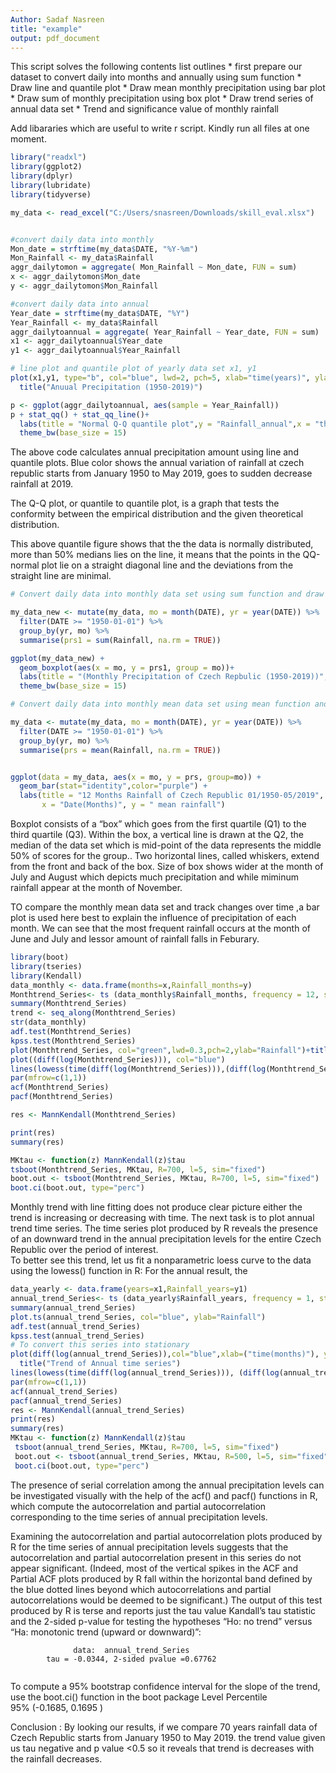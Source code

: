 ---
Author: Sadaf Nasreen
title: "example"
output: pdf_document
---
 This script solves the following contents
 list outlines
* first prepare our dataset to convert daily  into months and annually using sum function
* Draw line and quantile plot
* Draw mean monthly precipitation using bar plot
* Draw sum of monthly precipitation using box plot
* Draw trend series of annual data set
*  Trend and significance value of monthly rainfall
 
 Add libararies which are useful to write r script. Kindly run all files at one moment.

```{r}
library("readxl")
library(ggplot2)
library(dplyr)
library(lubridate)
library(tidyverse)

my_data <- read_excel("C:/Users/snasreen/Downloads/skill_eval.xlsx")


#convert daily data into monthly 
Mon_date = strftime(my_data$DATE, "%Y-%m")
Mon_Rainfall <- my_data$Rainfall
aggr_dailytomon = aggregate( Mon_Rainfall ~ Mon_date, FUN = sum)
x <- aggr_dailytomon$Mon_date
y <- aggr_dailytomon$Mon_Rainfall

#convert daily data into annual
Year_date = strftime(my_data$DATE, "%Y")
Year_Rainfall <- my_data$Rainfall
aggr_dailytoannual = aggregate( Year_Rainfall ~ Year_date, FUN = sum)
x1 <- aggr_dailytoannual$Year_date
y1 <- aggr_dailytoannual$Year_Rainfall

# line plot and quantile plot of yearly data set x1, y1
plot(x1,y1, type="b", col="blue", lwd=2, pch=5, xlab="time(years)", ylab="Rainfall")+
  title("Anuual Precipitation (1950-2019)")

p <- ggplot(aggr_dailytoannual, aes(sample = Year_Rainfall))
p + stat_qq() + stat_qq_line()+
  labs(title = "Normal Q-Q quantile plot",y = "Rainfall_annual",x = "theoretical") + 
  theme_bw(base_size = 15)


```
The above code calculates annual precipitation amount using line and quantile plots. Blue color shows the annual variation of rainfall at czech republic starts from January 1950 to May 2019, goes to sudden decrease rainfall at 2019.

The Q-Q plot, or quantile to quantile plot, is a graph that tests the conformity between the empirical distribution and the given theoretical distribution.

This above quantile figure shows that the the data is normally distributed, more than 50% medians lies on the line, it means that the points in the QQ-normal plot lie on a straight diagonal line and the deviations from the straight line are minimal.

```{r}

# Convert daily data into monthly data set using sum function and draw box plot

my_data_new <- mutate(my_data, mo = month(DATE), yr = year(DATE)) %>%
  filter(DATE >= "1950-01-01") %>%
  group_by(yr, mo) %>% 
  summarise(prs1 = sum(Rainfall, na.rm = TRUE))

ggplot(my_data_new) + 
  geom_boxplot(aes(x = mo, y = prs1, group = mo))+
  labs(title = "(Monthly Precipitation of Czech Repbulic (1950-2019))",y = "cummulative rainfall",x = "Date(Months)") + 
  theme_bw(base_size = 15)

# Convert daily data into monthly mean data set using mean function and draw bar plot

my_data <- mutate(my_data, mo = month(DATE), yr = year(DATE)) %>%
  filter(DATE >= "1950-01-01") %>%
  group_by(yr, mo) %>% 
  summarise(prs = mean(Rainfall, na.rm = TRUE))


ggplot(data = my_data, aes(x = mo, y = prs, group=mo)) +
  geom_bar(stat="identity",color="purple") +
  labs(title = "12 Months Rainfall of Czech Republic 01/1950-05/2019",
       x = "Date(Months)", y = " mean rainfall")
```
 
Boxplot consists of a "box" which goes from the first quartile (Q1) to the third quartile (Q3). Within the box, a vertical line is drawn at the Q2, the median of the data set which is mid-point of the data represents the middle 50% of scores for the group.. Two horizontal lines, called whiskers, extend from the front and back of the box.
Size of box shows wider at the month of July and August which depicts much precipitation and while miminum rainfall appear at the month of November.


TO compare the monthly mean data set and track changes over time ,a bar plot is used here best to explain the influence of precipitation of each month.  We can see that the most frequent rainfall occurs at the month of June and July and lessor amount of rainfall falls in Feburary.
 

```{r}
library(boot)
library(tseries)
library(Kendall)
data_monthly <- data.frame(months=x,Rainfall_months=y)
Monthtrend_Series<- ts (data_monthly$Rainfall_months, frequency = 12, start = 1950) # freq 12 => Monthly data
summary(Monthtrend_Series) 
trend <- seq_along(Monthtrend_Series) 
str(data_monthly)
adf.test(Monthtrend_Series)
kpss.test(Monthtrend_Series)
plot(Monthtrend_Series, col="green",lwd=0.3,pch=2,ylab="Rainfall")+title("Trend of Monthly time series")
plot((diff(log(Monthtrend_Series))), col="blue")
lines(lowess(time(diff(log(Monthtrend_Series))),(diff(log(Monthtrend_Series)))),col="red", lwd=2,ylab="Rainfall")+title("Trend of Monthly time series")
par(mfrow=c(1,1))
acf(Monthtrend_Series)
pacf(Monthtrend_Series)

res <- MannKendall(Monthtrend_Series)

print(res)
summary(res)

MKtau <- function(z) MannKendall(z)$tau
tsboot(Monthtrend_Series, MKtau, R=700, l=5, sim="fixed")
boot.out <- tsboot(Monthtrend_Series, MKtau, R=700, l=5, sim="fixed")
boot.ci(boot.out, type="perc")
```

Monthly trend with line fitting does not produce clear picture either the trend is increasing or decreasing with time. The next task is to plot annual trend time series.
The time series plot produced by R reveals the presence of an downward trend in the annual precipitation levels for the entire Czech Republic over the period of interest.  
To better see this trend, let us fit a nonparametric loess curve to the data using the lowess() function in R: For the annual result, the

```{r}

data_yearly <- data.frame(years=x1,Rainfall_years=y1)
annual_trend_Series<- ts (data_yearly$Rainfall_years, frequency = 1, start =c (1950,1)) # freq 1 => annually data. 
summary(annual_trend_Series)
plot.ts(annual_trend_Series, col="blue", ylab="Rainfall")
adf.test(annual_trend_Series)
kpss.test(annual_trend_Series)
# To convert this series into stationary
plot(diff(log(annual_trend_Series)),col="blue",xlab=("time(months)"), ylab=("diff(log(Rainfall)"))+
  title("Trend of Annual time series")
lines(lowess(time(diff(log(annual_trend_Series))), (diff(log(annual_trend_Series)))),col="red", lwd=2)
par(mfrow=c(1,1))
acf(annual_trend_Series)
pacf(annual_trend_Series)
res <- MannKendall(annual_trend_Series)
print(res)
summary(res)
MKtau <- function(z) MannKendall(z)$tau
 tsboot(annual_trend_Series, MKtau, R=700, l=5, sim="fixed")
 boot.out <- tsboot(annual_trend_Series, MKtau, R=500, l=5, sim="fixed")
 boot.ci(boot.out, type="perc")
```



The presence of serial correlation among the annual precipitation levels can be investigated visually with the help of the acf() and pacf() functions in R, which compute the autocorrelation and partial autocorrelation corresponding to the time series of annual precipitation levels.

Examining the autocorrelation and partial autocorrelation plots produced by R for the time series of annual precipitation levels suggests that the autocorrelation and partial autocorrelation present in this series do not appear significant.  (Indeed, most of the vertical spikes in the ACF and Partial ACF plots produced by R fall within the horizontal band defined by the blue dotted lines beyond which autocorrelations and partial autocorrelations would be deemed to be significant.)
The output of this test produced by R is terse and reports just the tau value  Kandall’s tau statistic and the 2-sided p-value for testing the hypotheses “Ho: no trend” versus “Ha: monotonic trend (upward or downward)”:

                  data:  annual_trend_Series
            tau = -0.0344, 2-sided pvalue =0.67762
            
To compute a 95% bootstrap confidence interval for the slope of the trend, use the boot.ci() function in the boot package             Level     Percentile     
                    95%   (-0.1685,  0.1695 ) 
                    
                    
Conclusion :   By looking our results, if we compare 70 years rainfall data of Czech Republic starts from January 1950 to May 2019. the trend value given us tau negative and p value <0.5 so it reveals that trend is decreases with the rainfall decreases.  
